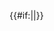 <includeonly>{{#if:{{{1}}}|{{REVISIONUSER:{{{1}}}}}|{{REVISIONUSER}}}}</includeonly><noinclude>{{doc}}</noinclude>